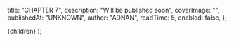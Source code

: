 
  title: "CHAPTER 7",
  description: "Will be published soon",
  coverImage: "",
  publishedAt: "UNKNOWN",
  author: "ADNAN",
  readTime: 5,
  enabled: false,
};

  <ArticleLayout meta={meta}>{children}</ArticleLayout>
);
